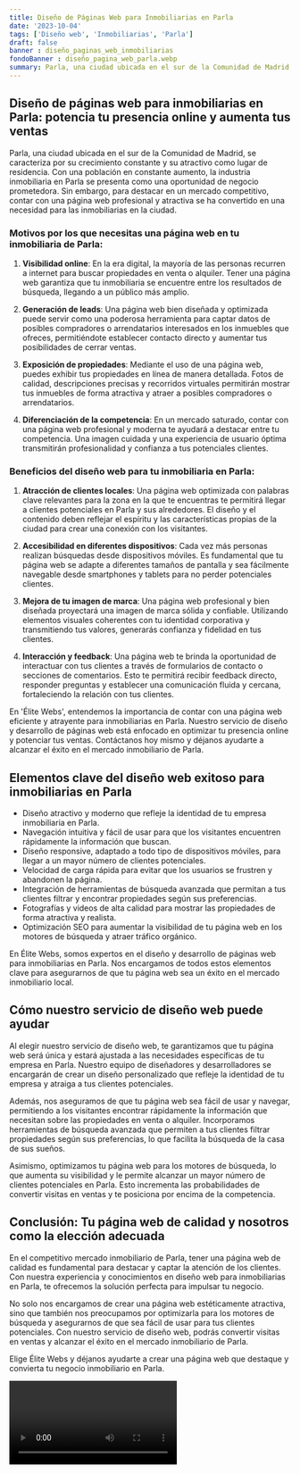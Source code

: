 ```yaml
---
title: Diseño de Páginas Web para Inmobiliarias en Parla
date: '2023-10-04'
tags: ['Diseño web', 'Inmobiliarias', 'Parla']
draft: false
banner : diseño_paginas_web_inmobiliarias
fondoBanner : diseño_pagina_web_parla.webp
summary: Parla, una ciudad ubicada en el sur de la Comunidad de Madrid, se caracteriza por su crecimiento constante y su atractivo como lugar de residencia. Con una población en constante aumento, la industria inmobiliaria en Parla se presenta como una oportunidad de negocio prometedora. Sin embargo, para destacar en un mercado competitivo, contar con una página web profesional y atractiva se ha convertido en una necesidad para las inmobiliarias en la ciudad.
---
```


## Diseño de páginas web para inmobiliarias en Parla: potencia tu presencia online y aumenta tus ventas

Parla, una ciudad ubicada en el sur de la Comunidad de Madrid, se caracteriza por su crecimiento constante y su atractivo como lugar de residencia. Con una población en constante aumento, la industria inmobiliaria en Parla se presenta como una oportunidad de negocio prometedora. Sin embargo, para destacar en un mercado competitivo, contar con una página web profesional y atractiva se ha convertido en una necesidad para las inmobiliarias en la ciudad.

### Motivos por los que necesitas una página web en tu inmobiliaria de Parla:

1. **Visibilidad online**: En la era digital, la mayoría de las personas recurren a internet para buscar propiedades en venta o alquiler. Tener una página web garantiza que tu inmobiliaria se encuentre entre los resultados de búsqueda, llegando a un público más amplio.

2. **Generación de leads**: Una página web bien diseñada y optimizada puede servir como una poderosa herramienta para captar datos de posibles compradores o arrendatarios interesados en los inmuebles que ofreces, permitiéndote establecer contacto directo y aumentar tus posibilidades de cerrar ventas.

3. **Exposición de propiedades**: Mediante el uso de una página web, puedes exhibir tus propiedades en línea de manera detallada. Fotos de calidad, descripciones precisas y recorridos virtuales permitirán mostrar tus inmuebles de forma atractiva y atraer a posibles compradores o arrendatarios.

4. **Diferenciación de la competencia**: En un mercado saturado, contar con una página web profesional y moderna te ayudará a destacar entre tu competencia. Una imagen cuidada y una experiencia de usuario óptima transmitirán profesionalidad y confianza a tus potenciales clientes.

### Beneficios del diseño web para tu inmobiliaria en Parla:

1. **Atracción de clientes locales**: Una página web optimizada con palabras clave relevantes para la zona en la que te encuentras te permitirá llegar a clientes potenciales en Parla y sus alrededores. El diseño y el contenido deben reflejar el espíritu y las características propias de la ciudad para crear una conexión con los visitantes.

2. **Accesibilidad en diferentes dispositivos**: Cada vez más personas realizan búsquedas desde dispositivos móviles. Es fundamental que tu página web se adapte a diferentes tamaños de pantalla y sea fácilmente navegable desde smartphones y tablets para no perder potenciales clientes.

3. **Mejora de tu imagen de marca**: Una página web profesional y bien diseñada proyectará una imagen de marca sólida y confiable. Utilizando elementos visuales coherentes con tu identidad corporativa y transmitiendo tus valores, generarás confianza y fidelidad en tus clientes.

4. **Interacción y feedback**: Una página web te brinda la oportunidad de interactuar con tus clientes a través de formularios de contacto o secciones de comentarios. Esto te permitirá recibir feedback directo, responder preguntas y establecer una comunicación fluida y cercana, fortaleciendo la relación con tus clientes.

En 'Élite Webs', entendemos la importancia de contar con una página web eficiente y atrayente para inmobiliarias en Parla. Nuestro servicio de diseño y desarrollo de páginas web está enfocado en optimizar tu presencia online y potenciar tus ventas. Contáctanos hoy mismo y déjanos ayudarte a alcanzar el éxito en el mercado inmobiliario de Parla.

<GifSeo />

<Cta />

## Elementos clave del diseño web exitoso para inmobiliarias en Parla

- Diseño atractivo y moderno que refleje la identidad de tu empresa inmobiliaria en Parla.
- Navegación intuitiva y fácil de usar para que los visitantes encuentren rápidamente la información que buscan.
- Diseño responsive, adaptado a todo tipo de dispositivos móviles, para llegar a un mayor número de clientes potenciales.
- Velocidad de carga rápida para evitar que los usuarios se frustren y abandonen la página.
- Integración de herramientas de búsqueda avanzada que permitan a tus clientes filtrar y encontrar propiedades según sus preferencias.
- Fotografías y videos de alta calidad para mostrar las propiedades de forma atractiva y realista.
- Optimización SEO para aumentar la visibilidad de tu página web en los motores de búsqueda y atraer tráfico orgánico.

En Élite Webs, somos expertos en el diseño y desarrollo de páginas web para inmobiliarias en Parla. Nos encargamos de todos estos elementos clave para asegurarnos de que tu página web sea un éxito en el mercado inmobiliario local. 

## Cómo nuestro servicio de diseño web puede ayudar

Al elegir nuestro servicio de diseño web, te garantizamos que tu página web será única y estará ajustada a las necesidades específicas de tu empresa en Parla. Nuestro equipo de diseñadores y desarrolladores se encargarán de crear un diseño personalizado que refleje la identidad de tu empresa y atraiga a tus clientes potenciales.

Además, nos aseguramos de que tu página web sea fácil de usar y navegar, permitiendo a los visitantes encontrar rápidamente la información que necesitan sobre las propiedades en venta o alquiler. Incorporamos herramientas de búsqueda avanzada que permiten a tus clientes filtrar propiedades según sus preferencias, lo que facilita la búsqueda de la casa de sus sueños.

Asimismo, optimizamos tu página web para los motores de búsqueda, lo que aumenta su visibilidad y le permite alcanzar un mayor número de clientes potenciales en Parla. Esto incrementa las probabilidades de convertir visitas en ventas y te posiciona por encima de la competencia.

## Conclusión: Tu página web de calidad y nosotros como la elección adecuada

En el competitivo mercado inmobiliario de Parla, tener una página web de calidad es fundamental para destacar y captar la atención de los clientes. Con nuestra experiencia y conocimientos en diseño web para inmobiliarias en Parla, te ofrecemos la solución perfecta para impulsar tu negocio.

No solo nos encargamos de crear una página web estéticamente atractiva, sino que también nos preocupamos por optimizarla para los motores de búsqueda y asegurarnos de que sea fácil de usar para tus clientes potenciales. Con nuestro servicio de diseño web, podrás convertir visitas en ventas y alcanzar el éxito en el mercado inmobiliario de Parla.

Elige Élite Webs y déjanos ayudarte a crear una página web que destaque y convierta tu negocio inmobiliario en Parla.

<Video />

<CtaBot job='Inmobiliarias' city='Parla'/>

<Gmaps query='Parla+españa+maps' />